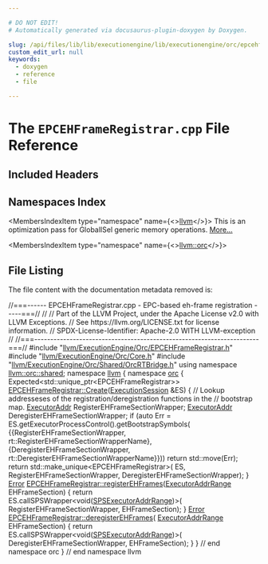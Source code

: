 ```yaml
---

# DO NOT EDIT!
# Automatically generated via docusaurus-plugin-doxygen by Doxygen.

slug: /api/files/lib/lib/executionengine/lib/executionengine/orc/epcehframeregistrar-cpp
custom_edit_url: null
keywords:
  - doxygen
  - reference
  - file

---
```





# The `EPCEHFrameRegistrar.cpp` File Reference

<DoxygenPage pluginConfig={pluginConfig}>



## Included Headers

<IncludesList>
<IncludesListItem
  filePath="llvm/ExecutionEngine/Orc/EPCEHFrameRegistrar.h"
  permalink="/docs/api/files/include/include/llvm/include/llvm/executionengine/include/llvm/executionengine/orc/epcehframeregistrar-h"
  isLocal="true" />
<IncludesListItem
  filePath="llvm/ExecutionEngine/Orc/Core.h"
  permalink="/docs/api/files/include/include/llvm/include/llvm/executionengine/include/llvm/executionengine/orc/core-h"
  isLocal="true" />
<IncludesListItem
  filePath="llvm/ExecutionEngine/Orc/Shared/OrcRTBridge.h"
  permalink="/docs/api/files/include/include/llvm/include/llvm/executionengine/include/llvm/executionengine/orc/include/llvm/executionengine/orc/shared/orcrtbridge-h"
  isLocal="true" />
</IncludesList>

## Namespaces Index

<MembersIndex>

<MembersIndexItem
  type="namespace"
  name={<><a href="/docs/api/namespaces/llvm">llvm</a></>}>
This is an optimization pass for GlobalISel generic memory operations. <a href="/docs/api/namespaces/llvm/#details">More...</a>
</MembersIndexItem>

<MembersIndexItem
  type="namespace"
  name={<><a href="/docs/api/namespaces/llvm/orc">llvm::orc</a></>}>
</MembersIndexItem>

</MembersIndex>


## File Listing

The file content with the documentation metadata removed is:

<ProgramListing>

<Link id="l00001" /><CodeLine lineNumber="1"><Highlight kind="comment">//===------ EPCEHFrameRegistrar.cpp - EPC-based eh-frame registration -----===//</Highlight><Highlight kind="normal"></Highlight></CodeLine>
<Link id="l00002" /><CodeLine lineNumber="2"><Highlight kind="normal"></Highlight><Highlight kind="comment">//</Highlight><Highlight kind="normal"></Highlight></CodeLine>
<Link id="l00003" /><CodeLine lineNumber="3"><Highlight kind="normal"></Highlight><Highlight kind="comment">// Part of the LLVM Project, under the Apache License v2.0 with LLVM Exceptions.</Highlight><Highlight kind="normal"></Highlight></CodeLine>
<Link id="l00004" /><CodeLine lineNumber="4"><Highlight kind="normal"></Highlight><Highlight kind="comment">// See https://llvm.org/LICENSE.txt for license information.</Highlight><Highlight kind="normal"></Highlight></CodeLine>
<Link id="l00005" /><CodeLine lineNumber="5"><Highlight kind="normal"></Highlight><Highlight kind="comment">// SPDX-License-Identifier: Apache-2.0 WITH LLVM-exception</Highlight><Highlight kind="normal"></Highlight></CodeLine>
<Link id="l00006" /><CodeLine lineNumber="6"><Highlight kind="normal"></Highlight><Highlight kind="comment">//</Highlight><Highlight kind="normal"></Highlight></CodeLine>
<Link id="l00007" /><CodeLine lineNumber="7"><Highlight kind="normal"></Highlight><Highlight kind="comment">//===----------------------------------------------------------------------===//</Highlight><Highlight kind="normal"></Highlight></CodeLine>
<Link id="l00008" /><CodeLine lineNumber="8"><Highlight kind="normal"></Highlight></CodeLine>
<Link id="l00009" /><CodeLine lineNumber="9"><Highlight kind="normal"></Highlight><Highlight kind="preprocessor">#include &quot;<a href="/docs/api/files/include/include/llvm/include/llvm/executionengine/include/llvm/executionengine/orc/epcehframeregistrar-h">llvm/ExecutionEngine/Orc/EPCEHFrameRegistrar.h</a>&quot;</Highlight><Highlight kind="normal"></Highlight></CodeLine>
<Link id="l00010" /><CodeLine lineNumber="10"><Highlight kind="normal"></Highlight></CodeLine>
<Link id="l00011" /><CodeLine lineNumber="11"><Highlight kind="normal"></Highlight><Highlight kind="preprocessor">#include &quot;<a href="/docs/api/files/include/include/llvm/include/llvm/executionengine/include/llvm/executionengine/orc/core-h">llvm/ExecutionEngine/Orc/Core.h</a>&quot;</Highlight><Highlight kind="normal"></Highlight></CodeLine>
<Link id="l00012" /><CodeLine lineNumber="12"><Highlight kind="normal"></Highlight><Highlight kind="preprocessor">#include &quot;<a href="/docs/api/files/include/include/llvm/include/llvm/executionengine/include/llvm/executionengine/orc/include/llvm/executionengine/orc/shared/orcrtbridge-h">llvm/ExecutionEngine/Orc/Shared/OrcRTBridge.h</a>&quot;</Highlight><Highlight kind="normal"></Highlight></CodeLine>
<Link id="l00013" /><CodeLine lineNumber="13"><Highlight kind="normal"></Highlight></CodeLine>
<Link id="l00014" /><CodeLine lineNumber="14"><Highlight kind="normal"></Highlight><Highlight kind="keyword">using namespace </Highlight><Highlight kind="normal"><a href="/docs/api/namespaces/llvm/orc/shared">llvm::orc::shared</a>;</Highlight></CodeLine>
<Link id="l00015" /><CodeLine lineNumber="15"><Highlight kind="normal"></Highlight></CodeLine>
<Link id="l00016" /><CodeLine lineNumber="16"><Highlight kind="normal"></Highlight><Highlight kind="keyword">namespace </Highlight><Highlight kind="normal"><a href="/docs/api/namespaces/llvm">llvm</a> &#123;</Highlight></CodeLine>
<Link id="l00017" /><CodeLine lineNumber="17"><Highlight kind="normal"></Highlight><Highlight kind="keyword">namespace </Highlight><Highlight kind="normal"><a href="/docs/api/namespaces/llvm/orc">orc</a> &#123;</Highlight></CodeLine>
<Link id="l00018" /><CodeLine lineNumber="18"><Highlight kind="normal"></Highlight></CodeLine>
<Link id="l00019" /><CodeLine lineNumber="19"><Highlight kind="normal">Expected&lt;std::unique&#95;ptr&lt;EPCEHFrameRegistrar&gt;&gt;</Highlight></CodeLine>
<Link id="l00020" /><CodeLine lineNumber="20" lineLink="/docs/api/classes/llvm/orc/epcehframeregistrar/#a51ea537174eddbd35adc24f8e2388b26"><Highlight kind="normal"><a href="/docs/api/classes/llvm/orc/epcehframeregistrar/#a51ea537174eddbd35adc24f8e2388b26">EPCEHFrameRegistrar::Create</a>(<a href="/docs/api/classes/llvm/orc/executionsession">ExecutionSession</a> &amp;ES) &#123;</Highlight></CodeLine>
<Link id="l00021" /><CodeLine lineNumber="21"><Highlight kind="normal"></Highlight></CodeLine>
<Link id="l00022" /><CodeLine lineNumber="22"><Highlight kind="normal">  </Highlight><Highlight kind="comment">// Lookup addresseses of the registration/deregistration functions in the</Highlight><Highlight kind="normal"></Highlight></CodeLine>
<Link id="l00023" /><CodeLine lineNumber="23"><Highlight kind="normal">  </Highlight><Highlight kind="comment">// bootstrap map.</Highlight><Highlight kind="normal"></Highlight></CodeLine>
<Link id="l00024" /><CodeLine lineNumber="24"><Highlight kind="normal">  <a href="/docs/api/classes/llvm/orc/executoraddr">ExecutorAddr</a> RegisterEHFrameSectionWrapper;</Highlight></CodeLine>
<Link id="l00025" /><CodeLine lineNumber="25"><Highlight kind="normal">  <a href="/docs/api/classes/llvm/orc/executoraddr">ExecutorAddr</a> DeregisterEHFrameSectionWrapper;</Highlight></CodeLine>
<Link id="l00026" /><CodeLine lineNumber="26"><Highlight kind="normal">  </Highlight><Highlight kind="keywordflow">if</Highlight><Highlight kind="normal"> (</Highlight><Highlight kind="keyword">auto</Highlight><Highlight kind="normal"> Err = ES.getExecutorProcessControl().getBootstrapSymbols(</Highlight></CodeLine>
<Link id="l00027" /><CodeLine lineNumber="27"><Highlight kind="normal">          &#123;&#123;RegisterEHFrameSectionWrapper,</Highlight></CodeLine>
<Link id="l00028" /><CodeLine lineNumber="28"><Highlight kind="normal">            rt::RegisterEHFrameSectionWrapperName&#125;,</Highlight></CodeLine>
<Link id="l00029" /><CodeLine lineNumber="29"><Highlight kind="normal">           &#123;DeregisterEHFrameSectionWrapper,</Highlight></CodeLine>
<Link id="l00030" /><CodeLine lineNumber="30"><Highlight kind="normal">            rt::DeregisterEHFrameSectionWrapperName&#125;&#125;))</Highlight></CodeLine>
<Link id="l00031" /><CodeLine lineNumber="31"><Highlight kind="normal">    </Highlight><Highlight kind="keywordflow">return</Highlight><Highlight kind="normal"> std::move(Err);</Highlight></CodeLine>
<Link id="l00032" /><CodeLine lineNumber="32"><Highlight kind="normal"></Highlight></CodeLine>
<Link id="l00033" /><CodeLine lineNumber="33"><Highlight kind="normal">  </Highlight><Highlight kind="keywordflow">return</Highlight><Highlight kind="normal"> std::make&#95;unique&lt;EPCEHFrameRegistrar&gt;(</Highlight></CodeLine>
<Link id="l00034" /><CodeLine lineNumber="34"><Highlight kind="normal">      ES, RegisterEHFrameSectionWrapper, DeregisterEHFrameSectionWrapper);</Highlight></CodeLine>
<Link id="l00035" /><CodeLine lineNumber="35"><Highlight kind="normal">&#125;</Highlight></CodeLine>
<Link id="l00036" /><CodeLine lineNumber="36"><Highlight kind="normal"></Highlight></CodeLine>
<Link id="l00037" /><CodeLine lineNumber="37" lineLink="/docs/api/classes/llvm/orc/epcehframeregistrar/#aec9f4a5af7ba95e48203991177abbc87"><Highlight kind="normal"><a href="/docs/api/classes/llvm/error">Error</a> <a href="/docs/api/classes/llvm/orc/epcehframeregistrar/#aec9f4a5af7ba95e48203991177abbc87">EPCEHFrameRegistrar::registerEHFrames</a>(<a href="/docs/api/structs/llvm/orc/executoraddrrange">ExecutorAddrRange</a> EHFrameSection) &#123;</Highlight></CodeLine>
<Link id="l00038" /><CodeLine lineNumber="38"><Highlight kind="normal">  </Highlight><Highlight kind="keywordflow">return</Highlight><Highlight kind="normal"> ES.callSPSWrapper&lt;void(<a href="/docs/api/namespaces/llvm/orc/shared/#aa48e4738482db923f95f0667a440aea4">SPSExecutorAddrRange</a>)&gt;(</Highlight></CodeLine>
<Link id="l00039" /><CodeLine lineNumber="39"><Highlight kind="normal">      RegisterEHFrameSectionWrapper, EHFrameSection);</Highlight></CodeLine>
<Link id="l00040" /><CodeLine lineNumber="40"><Highlight kind="normal">&#125;</Highlight></CodeLine>
<Link id="l00041" /><CodeLine lineNumber="41"><Highlight kind="normal"></Highlight></CodeLine>
<Link id="l00042" /><CodeLine lineNumber="42" lineLink="/docs/api/classes/llvm/orc/epcehframeregistrar/#a922ae542738ce77e483913a9c763e3ba"><Highlight kind="normal"><a href="/docs/api/classes/llvm/error">Error</a> <a href="/docs/api/classes/llvm/orc/epcehframeregistrar/#a922ae542738ce77e483913a9c763e3ba">EPCEHFrameRegistrar::deregisterEHFrames</a>(</Highlight></CodeLine>
<Link id="l00043" /><CodeLine lineNumber="43"><Highlight kind="normal">    <a href="/docs/api/structs/llvm/orc/executoraddrrange">ExecutorAddrRange</a> EHFrameSection) &#123;</Highlight></CodeLine>
<Link id="l00044" /><CodeLine lineNumber="44"><Highlight kind="normal">  </Highlight><Highlight kind="keywordflow">return</Highlight><Highlight kind="normal"> ES.callSPSWrapper&lt;void(<a href="/docs/api/namespaces/llvm/orc/shared/#aa48e4738482db923f95f0667a440aea4">SPSExecutorAddrRange</a>)&gt;(</Highlight></CodeLine>
<Link id="l00045" /><CodeLine lineNumber="45"><Highlight kind="normal">      DeregisterEHFrameSectionWrapper, EHFrameSection);</Highlight></CodeLine>
<Link id="l00046" /><CodeLine lineNumber="46"><Highlight kind="normal">&#125;</Highlight></CodeLine>
<Link id="l00047" /><CodeLine lineNumber="47"><Highlight kind="normal"></Highlight></CodeLine>
<Link id="l00048" /><CodeLine lineNumber="48"><Highlight kind="normal">&#125; </Highlight><Highlight kind="comment">// end namespace orc</Highlight><Highlight kind="normal"></Highlight></CodeLine>
<Link id="l00049" /><CodeLine lineNumber="49"><Highlight kind="normal">&#125; </Highlight><Highlight kind="comment">// end namespace llvm</Highlight><Highlight kind="normal"></Highlight></CodeLine>

</ProgramListing>


</DoxygenPage>
